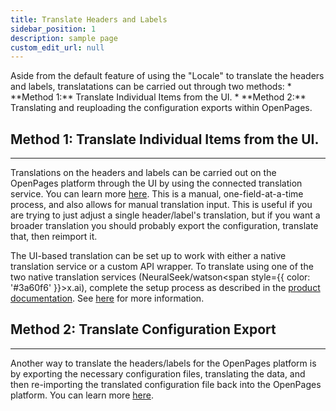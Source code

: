 ```yaml
---
title: Translate Headers and Labels
sidebar_position: 1
description: sample page
custom_edit_url: null
---
```


<div style={{ borderBottom: '1px solid #000', marginTop: '20px', marginBottom: '20px' }}></div>
Aside from the default feature of using the "Locale" to translate the headers and labels, translatations can be carried out through two methods:
* **Method 1:** Translate Individual Items from the UI.
* **Method 2:** Translating and reuploading the configuration exports within OpenPages.

## Method 1: Translate Individual Items from the UI.
--------

Translations on the headers and labels can be carried out on the OpenPages platform through the UI by using the connected translation service. You can learn more [here](../../Create/Translate%20Headers%20and%20Labels). This is a manual, one-field-at-a-time process, and also allows for manual translation input. This is useful if you are trying to just adjust a single header/label's translation, but if you want a broader translation you should probably export the configuration, translate that, then reimport it. 

The UI-based translation can be set up to work with either a native translation service or a custom API wrapper. To translate using one of the two native translation services (NeuralSeek/watson<span style={{ color: '#3a60f6' }}>x</span>.ai), complete the setup process as described in the [product documentation](https://www.ibm.com/docs/en/openpages/9.0.0?topic=integrations-translation-services). See [here](../../Create/Translate%20User%20Fields/Native%20Translation%20Service) for more information.


## Method 2: Translate Configuration Export
--------

Another way to translate the headers/labels for the OpenPages platform is by exporting the necessary configuration files, translating the data, and then re-importing the translated configuration file back into the OpenPages platform. You can learn more [here](../../Create/Translate%20Headers%20and%20Labels).
